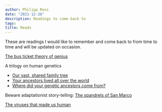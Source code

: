 ```yaml
---
author: Philipp Ross
date: "2021-12-26"
description: Readings to come back to
tags:
title: Reads
---
```


These are readings I would like to remember and come back to from time to time and will be updated on occasion. 

[The bus ticket theory of genius]

A trilogy on human genetics

* [Our vast, shared family tree]
* [Your ancestors lived all over the world]
* [Where did your genetic ancestors come from?]

Beware adaptationist story-telling: [The spandrels of San Marco]

[The viruses that made us human]


[The bus ticket theory of genius]: http://www.paulgraham.com/genius.html
[Our vast, shared family tree]: https://gcbias.org/2017/11/20/our-vast-shared-family-tree/
[Your ancestors lived all over the world]: https://gcbias.org/2017/11/28/your-ancestors-lived-all-over-the-world/
[Where did your genetic ancestors come from?]: https://gcbias.org/2017/12/19/1628/
[The spandrels of San Marco]: https://royalsocietypublishing.org/doi/pdf/10.1098/rspb.1979.0086
[The viruses that made us human]:https://www.pbs.org/wgbh/nova/article/endogenous-retroviruses/